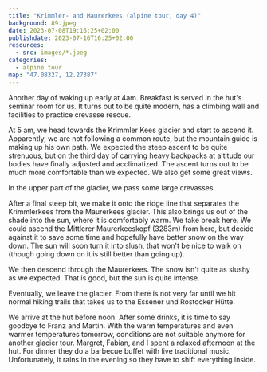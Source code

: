 ```yaml
---
title: "Krimmler- and Maurerkees (alpine tour, day 4)"
background: 89.jpeg
date: 2023-07-08T19:16:25+02:00
publishdate: 2023-07-16T16:25+02:00
resources:
  - src: images/*.jpeg
categories:
  - alpine tour
map: "47.08327, 12.27387"
---
```


Another day of waking up early at 4am. Breakfast is served in the hut's seminar
room for us. It turns out to be quite modern, has a climbing wall and facilities
to practice crevasse rescue.

<Rimg src="1.jpeg" caption="Breakfast in the hut's seminar room." />

At 5 am, we head towards the Krimmler Kees glacier and start to ascend it.
Apparently, we are not following a common route, but the mountain guide is
making up his own path. We expected the steep ascent to be quite strenuous, but
on the third day of carrying heavy backpacks at altitude our bodies have finally
adjusted and acclimatized. The ascent turns out to be much more comfortable than
we expected. We also get some great views.

<GpxTrack src="20230708.gpx" />

<ElevationProfile src="20230708.gpx" />

<Gallery>
  <Rimg src="2.jpeg" caption="The Krimmlerkees." />
  <Rimg src="5.jpeg" alt="A puddle of water reflecting the mountains." />
</Gallery>

<Rimg src="7.jpeg" alt="View of mountains." />

<Gallery>
  <Rimg src="6.jpeg" alt="Ascent to the Krimmlerkees." />
  <Rimg src="9.jpeg" alt="The moon over the glacier." />
</Gallery>

<Gallery large="true">
  <Rimg src="12.jpeg" alt="Rope party on the glacier." />
  <Rimg
    src="13.jpeg"
    caption="View back to the Warnsdorfer Hütte and neighboring valley."
  />
</Gallery>

<Gallery>
  <Rimg src="19.jpeg" alt="Rope party on the glacier." />
  <Rimg src="23.jpeg" alt="Rope party on the glacier." />
  <Rimg src="24.jpeg" alt="Rope party on the glacier." />
  <Rimg src="30.jpeg" alt="Rope party on the glacier." />
</Gallery>

<Rimg src="21.jpeg" alt="Morning sun hitting the mountains." />

<Gallery>
  <Rimg src="15.jpeg" alt="Glacier" />
  <Rimg src="20.jpeg" alt="Glacier ice" />
  <Rimg src="25.jpeg" alt="Glacier" />
  <Rimg src="34.jpeg" alt="Glacier" />
</Gallery>

<Pano src="2.jpeg" alt="" />

In the upper part of the glacier, we pass some large crevasses.

<Rimg src="89.jpeg" alt="A giant crevasse." />

<Gallery>
  <Rimg src="91.jpeg" alt="On the crevasse's edge." />
  <Rimg src="51.jpeg" alt="Glacier crevasse." />
  <Rimg src="52.jpeg" alt="Glacier crevasse." />
  <Rimg src="102.jpeg" alt="Glacier crevasse." />
  <Rimg src="92.jpeg" alt="Glacier crevasse." />
</Gallery>

<Gallery large="true">
  <Rimg src="94.jpeg" alt="" />
  <Rimg src="99.jpeg" alt="" />
</Gallery>

<Rimg src="59.jpeg" alt="View over the crevasse's edge." />

<Gallery>
  <Rimg src="61.jpeg" alt="Rope party on the glacier." />
  <Rimg src="62.jpeg" alt="Rope party on the glacier." />
</Gallery>

After a final steep bit, we make it onto the ridge line that separates the
Krimmlerkees from the Maurerkees glacier. This also brings us out of the shade
into the sun, where it is comfortably warm. We take break here. We could ascend
the Mittlerer Maurerkeeskopf (3283m) from here, but decide against it to save
some time and hopefully have better snow on the way down. The sun will soon turn
it into slush, that won't be nice to walk on (though going down on it is still
better than going up).

<Gallery>
  <Rimg
    src="65.jpeg"
    caption="Last view back before crossing the ridge line."
  />
  <Rimg src="67.jpeg" alt="Taking a break." />
</Gallery>

<Gallery large="true">
  <Rimg src="66.jpeg" alt="On the ridge line." />
  <Rimg src="73.jpeg" alt="Taking a break." />
  <Rimg src="78.jpeg" alt="Descending the ridge line." />
</Gallery>

<Gallery>
  <Rimg src="77.jpeg" caption="One of the last views of the Großvenediger." />
  <Rimg src="75.jpeg" alt="Mountanis." />
  <Rimg src="76.jpeg" alt="Mountains." />
</Gallery>

<Rimg src="86.jpeg" caption="Mittlerer Maurerkeeskopf." />

<Gallery>
  <Rimg src="83.jpeg" alt="Taking a break." />
  <Rimg src="84.jpeg" alt="Taking a break." />
  <Rimg src="85.jpeg" alt="Taking a break." />
</Gallery>

We then descend through the Maurerkees. The snow isn't quite as slushy as we
expected. That is good, but the sun is quite intense.

<Pano src="3.jpeg" alt="Descending the Maurerkees." />

<Gallery>
  <Rimg src="103.jpeg" alt="Descending the Maurerkees." />
  <Rimg src="105.jpeg" alt="Descending the Maurerkees." />
  <Rimg src="107.jpeg" alt="Descending the Maurerkees." />
  <Rimg src="109.jpeg" alt="Descending the Maurerkees." />
  <Rimg src="118.jpeg" alt="Maurerkees" />
</Gallery>

<Rimg src="108.jpeg" caption="We pass some impressive ice formations." />

<Rimg src="112.jpeg" alt="We pass some impressive ice formations." />

Eventually, we leave the glacier. From there is not very far until we hit normal
hiking trails that takes us to the Essener und Rostocker Hütte.

<Pano src="1.jpeg" alt="View from where we leave the glacier." />

<Gallery>
  <Rimg src="122.jpeg" alt="Trail to the hut." />
  <Rimg src="123.jpeg" alt="Trail to the hut." />
  <Rimg
    src="125.jpeg"
    caption="A large number of butterflies sitting on the path."
  />
</Gallery>

<Gallery large="true">
  <Rimg src="121.jpeg" alt="Trail to the hut." />
  <Rimg src="124.jpeg" alt="Trail to the hut." />
</Gallery>

<Gallery>
  <Rimg
    src="119.jpeg"
    caption="High-rising clouds above the mountains make them look like volcanoes."
  />
  <Rimg src="120.jpeg" caption="View back." />
  <Rimg src="128.jpeg" alt="At the Essener und Rostocker Hütte." />
</Gallery>

<Rimg src="126.jpeg" caption="Essener und Rockstocker Hütte." />

We arrive at the hut before noon. After some drinks, it is time to say goodbye
to Franz and Martin. With the warm temperatures and even warmer temperatures
tomorrow, conditions are not suitable anymore for another glacier tour. Margret,
Fabian, and I spent a relaxed afternoon at the hut. For dinner they do
a barbecue buffet with live traditional music. Unfortunately, it rains in the
evening so they have to shift everything inside.

<Nextday />
